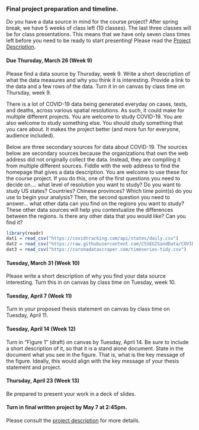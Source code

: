 
### Final project preparation and timeline.

Do you have a data source in mind for the course project?  After spring break, we have 5 weeks of class left (10 classes).  The last three classes will be for class presentations.  This means that we have only seven class times left before you need to be ready to start presenting!  Please read the [Project Description](projectDescription.html).


####  Due Thursday, March 26 (Week 9)

Please find a data source by Thursday, week 9. Write a short description of what the data measures and why you think it is interesting.  Provide a link to the data and a few rows of the data. Turn it in on canvas by class time on Thursday, week 9. 

There is a lot of COVID-19 data being generated everyday on cases, tests, and deaths, across various spatial resolutions. As such, it could make for multiple different projects. You are welcome to study COVID-19.  You are also welcome to study something else.  You should study something that you care about.  It makes the project better (and more fun for everyone, audience included).

Below are three secondary sources for data about COVID-19.  The sources below are secondary sources because the organizations that own the web address did not originally collect the data.  Instead, they are compiling it from multiple different sources. Fiddle with the web address to find the homepage that gives a data description.  You are welcome to use these for the course project.  If you do this, one of the first questions you need to decide on.... what level of resolution you want to study?  Do you want to study US states?  Countries?  Chinese provinces?  Which time point(s) do you use to begin your analysis?  Then, the second question you need to answer...  what other data can you find on the regions you want to study?  These other data sources will help you contextualize the differences between the regions.  Is there any other data that you would like?  Can you find it?

```r
library(readr)
dat1 = read_csv("https://covidtracking.com/api/states/daily.csv")
dat2 = read_csv("https://raw.githubusercontent.com/CSSEGISandData/COVID-19/master/csse_covid_19_data/csse_covid_19_time_series/time_series_19-covid-Confirmed.csv")
dat3 = read_csv("https://coronadatascraper.com/timeseries-tidy.csv")
```


#### Tuesday, March 31  (Week 10)
Please write a short description of why you find your data source interesting.  Turn this in on canvas by class time on Tuesday, week 10. 



#### Tuesday, April 7  (Week 11)
Turn in your proposed thesis statement on canvas by class time on Tuesday, April 11.  

#### Tuesday, April 14 (Week 12)
Turn in "Figure 1" (draft) on canvas by Tuesday, April 14.  Be sure to include a short description of it, so that it is a stand alone document.  State in the document what you see in the figure.  That is, what is the key message of the figure.  Ideally, this would align with the key message of your thesis statement and project. 

#### Thursday, April 23 (Week 13)
Be prepared to present your work in a deck of slides. 

#### Turn in final written project by May 7 at 2:45pm.
Please consult the [project description](projectDescription.Rmd) for more details.

